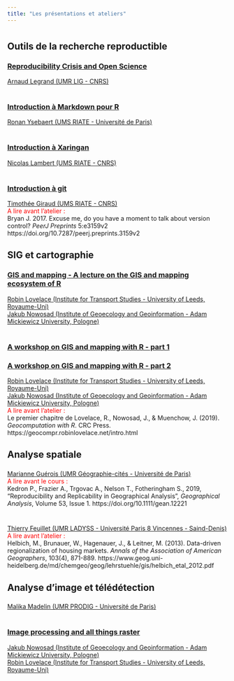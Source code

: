 ```yaml
---
title: "Les présentations et ateliers"
---
```


#   {.tabset}

## Outils de la recherche reproductible

### <i class="fas fa-window-restore"></i> [Reproducibility Crisis and Open Science](https://raw.githubusercontent.com/alegrand/SMPE/master/lectures/talk_21_06_28_Oleron.pdf)    
<i class="fas fa-user"></i> <a href="https://team.inria.fr/polaris/members/arnaud-legrand/">Arnaud Legrand (UMR LIG - CNRS)</a>
</br></br>

### <i class="fas fa-wrench"></i> [Introduction à Markdown pour R](https://sigr2021.github.io/markdown)  
<i class="fas fa-user"></i>  <a href="http://riate.cnrs.fr/?page_id=38">Ronan Ysebaert (UMS RIATE - Universit&eacute; de Paris)</a>
</br></br>

### <i class="fas fa-wrench"></i> [Introduction à Xaringan](https://sigr2021.github.io/xaringan/#1)
<i class="fas fa-user"></i> <a href="https://neocarto.hypotheses.org/">Nicolas Lambert (UMS RIATE - CNRS)</a>
</br></br>

### <i class="fas fa-wrench"></i> [Introduction à git](https://sigr2021.github.io/git/)  
<i class="fas fa-user"></i> <a href="https://rgeomatic.hypotheses.org/">Timoth&eacute;e Giraud (UMS RIATE - CNRS)</a>  
<font color = "red">A lire avant l'atelier :   </font>  
Bryan J. 2017. Excuse me, do you have a moment to talk about version control? *PeerJ Preprints* 5:e3159v2 https://doi.org/10.7287/peerj.preprints.3159v2

## SIG et cartographie {.active}

### <i class="fas fa-window-restore"></i> [GIS and mapping - A lecture on the GIS and mapping ecosystem of R](https://nowosad.github.io/SIGR2021/lecture/lecture.html)  
<i class="fas fa-user"></i> <a href="https://environment.leeds.ac.uk/transport/staff/953/dr-robin-lovelace">Robin Lovelace (Institute for Transport Studies - University of Leeds, Royaume-Uni)</a>  
<i class="fas fa-user"></i> <a href="https://nowosad.github.io/">Jakub Nowosad (Institute of Geoecology and Geoinformation - Adam Mickiewicz University, Pologne)</a>
</br></br>

### <i class="fas fa-wrench"></i> [A workshop on GIS and mapping with R - part 1](https://nowosad.github.io/SIGR2021/workshop1/workshop1_rl.html)  
### <i class="fas fa-wrench"></i> [A workshop on GIS and mapping with R - part 2](https://nowosad.github.io/SIGR2021/workshop1/workshop1_jn.html)  
<i class="fas fa-user"></i> <a href="https://environment.leeds.ac.uk/transport/staff/953/dr-robin-lovelace">Robin Lovelace (Institute for Transport Studies - University of Leeds, Royaume-Uni)</a>    
<i class="fas fa-user"></i> <a href="https://nowosad.github.io/">Jakub Nowosad (Institute of Geoecology and Geoinformation - Adam Mickiewicz University, Pologne)</a>  
<font color = "red">A lire avant l'atelier :   </font>  
Le premier chapitre de Lovelace, R., Nowosad, J., & Muenchow, J. (2019). *Geocomputation with R*. CRC Press. https://geocompr.robinlovelace.net/intro.html  





## Analyse spatiale

### <i class="fas fa-window-restore"></i>   
<i class="fas fa-user"></i> <a href="https://www.parisgeo.cnrs.fr/spip.php?article127&amp;lang=fr">Marianne Gu&eacute;rois (UMR G&eacute;ographie-cit&eacute;s - Universit&eacute; de Paris)</a>  
<font color = "red">A lire avant le cours :   </font>  
Kedron P., Frazier A., Trgovac A., Nelson T., Fotheringham S., 2019, "Reproducibility and Replicability in Geographical Analysis", *Geographical Analysis*, Volume 53, Issue 1. https://doi.org/10.1111/gean.12221
</br></br>

### <i class="fas fa-wrench"></i>     
<i class="fas fa-user"></i> <a href="https://www.ladyss.com/feuillet-thierry?lang=fr">Thierry Feuillet (UMR LADYSS - Universit&eacute; Paris 8 Vincennes - Saind-Denis)</a>  
<font color = "red">A lire avant l'atelier :   </font>    
Helbich, M., Brunauer, W., Hagenauer, J., & Leitner, M. (2013). Data-driven regionalization of housing markets. *Annals of the Association of American Geographers*, 103(4), 871-889. https://www.geog.uni-heidelberg.de/md/chemgeo/geog/lehrstuehle/gis/helbich_etal_2012.pdf



## Analyse d'image et télédétection

### <i class="fas fa-window-restore"></i>   
<i class="fas fa-user"></i> <a href="http://www.prodig.cnrs.fr/spip.php?article1589">Malika Madelin (UMR PRODIG - Universit&eacute; de Paris)</a>
</br></br>

### <i class="fas fa-wrench"></i> [Image processing and all things raster](https://github.com/nowosad/SIGR2021)  
<i class="fas fa-user"></i> <a href="https://nowosad.github.io/">Jakub Nowosad (Institute of Geoecology and Geoinformation - Adam Mickiewicz University, Pologne)</a>  
<i class="fas fa-user"></i> <a href="https://environment.leeds.ac.uk/transport/staff/953/dr-robin-lovelace">Robin Lovelace (Institute for Transport Studies - University of Leeds, Royaume-Uni)</a>


